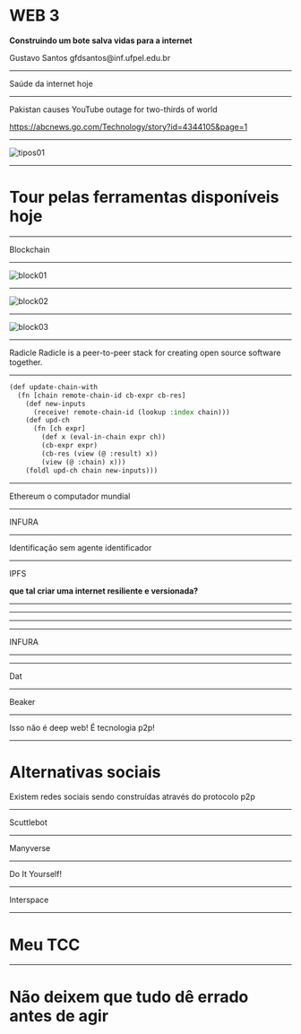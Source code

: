 
# WEB 3

**Construindo um bote salva vidas para a internet**

<Text fit>
  Gustavo Santos
</Text>

<Text fit>
  gfdsantos@inf.ufpel.edu.br
</Text>

---

<Heading fit bold>
  Saúde da internet hoje
</Heading>

---

Pakistan causes YouTube outage for two-thirds of world

https://abcnews.go.com/Technology/story?id=4344105&page=1

---

![tipos01](https://staltz.com/img/people-centered-web.png)

---

# Tour pelas ferramentas disponíveis hoje

---

<Heading fit bold>
  Blockchain
</Heading>

---

![block01](https://media.makeameme.org/created/blockchain-that-just.jpg)

---

![block02](https://i2.wp.com/potdar.info/wp-content/uploads/2018/07/image_e8795092-8d69-408a-ac77-3fcdce87ca5e20180721_165021.jpg?resize=1024%2C1004)

---

![block03](https://opendatascience.com/wp-content/uploads/2018/04/Meme-Medium-MT-640x300.jpg)

---

<Heading fit bold>
  Radicle
</Heading>

<Text>
  Radicle is a peer-to-peer stack for creating open source software together.
</Text>

---

```lisp
(def update-chain-with
  (fn [chain remote-chain-id cb-expr cb-res]
    (def new-inputs
      (receive! remote-chain-id (lookup :index chain)))
    (def upd-ch
      (fn [ch expr]
        (def x (eval-in-chain expr ch))
        (cb-expr expr)
        (cb-res (view (@ :result) x))
        (view (@ :chain) x)))
    (foldl upd-ch chain new-inputs)))
```

---

<Heading fit bold>
  Ethereum
</Heading>

<Text fit>
  o computador mundial
</Text>

---

<Heading fit bold>
  INFURA
</Heading>

---

<Heading>
  Identificação sem agente identificador
</Heading>

---

<Heading fit bold>
  IPFS
</Heading>

**que tal criar uma internet resiliente e versionada?**

---

<IpfsPeers />

---

<PushIPFS />

---

<PullIPFS />

---

<Heading fit bold>
  INFURA
</Heading>

---

<Tweet />

---

<Heading fit bold>
  Dat
</Heading>

---

<Heading fit bold>
  Beaker
</Heading>

---

<Heading fit>
  Isso não é
</Heading>

<Heading fit bold>
  deep web!
</Heading>

<Text fit>
  É tecnologia p2p!
</Text>

---

# Alternativas sociais

Existem redes sociais sendo construídas
através do protocolo p2p

---

<Heading fit bold>
  Scuttlebot
</Heading>

---

<Heading fit bold>
  Manyverse
</Heading>

---

<Heading fit bold>
  Do It Yourself!
</Heading>

---

<Text>
  Interspace
</Text>

---

# Meu TCC

---

# Não deixem que tudo dê errado antes de agir

